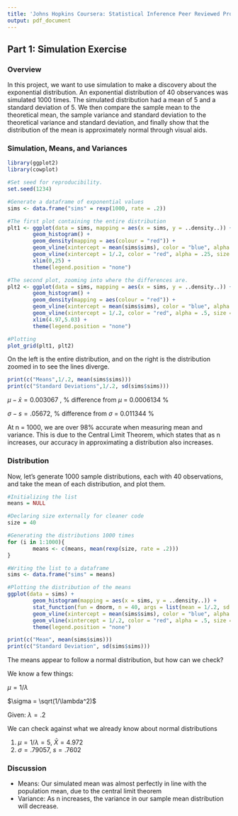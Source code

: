 ```yaml
---
title: 'Johns Hopkins Coursera: Statistical Inference Peer Reviewed Project, Part 1'
output: pdf_document
---
```


## Part 1: Simulation Exercise

### Overview

In this project, we want to use simulation to make a discovery about the exponential distribution. An exponential distribution of 40 observances was simulated 1000 times. The simulated distribution had a mean of 5 and a standard deviation of 5. We then compare the sample mean to the theoretical mean, the sample variance and standard deviation to the theoretical variance and standard deviation, and finally show that the distribution of the mean is approximately normal through visual aids.

### Simulation, Means, and Variances

```r
library(ggplot2)
library(cowplot)

#Set seed for reproducibility. 
set.seed(1234)

#Generate a dataframe of exponential values
sims <- data.frame("sims" = rexp(1000, rate = .2))

#The first plot containing the entire distribution
plt1 <- ggplot(data = sims, mapping = aes(x = sims, y = ..density..)) + 
        geom_histogram() + 
        geom_density(mapping = aes(colour = "red")) +
        geom_vline(xintercept = mean(sims$sims), color = "blue", alpha = .5, size = 2)+
        geom_vline(xintercept = 1/.2, color = "red", alpha = .25, size = 2) +
        xlim(0,25) +
        theme(legend.position = "none")

#The second plot, zooming into where the differences are.
plt2 <- ggplot(data = sims, mapping = aes(x = sims, y = ..density..)) + 
        geom_histogram() + 
        geom_density(mapping = aes(colour = "red")) +
        geom_vline(xintercept = mean(sims$sims), color = "blue", alpha = .5, size = 2)+
        geom_vline(xintercept = 1/.2, color = "red", alpha = .5, size = 2) +
        xlim(4.97,5.03) +
        theme(legend.position = "none")

#Plotting
plot_grid(plt1, plt2)

```

On the left is the entire distribution, and on the right is the distribution zoomed in to see the lines diverge.

```r
print(c("Means",1/.2, mean(sims$sims)))
print(c("Standard Deviations",1/.2, sd(sims$sims)))
```

$\mu - \bar{x} = 0.003067$ , % difference from $\mu$ = 0.0006134 %

$\sigma - s = .05672$, % difference from $\sigma$ = 0.011344 %

At n = 1000, we are over 98% accurate when measuring mean and variance. This is due to the Central Limit Theorem, which states that as n increases, our accuracy in approximating a distribution also increases.


### Distribution

Now, let's generate 1000 sample distributions, each with 40 observations, and take the mean of each distribution, and plot them. 
```r
#Initializing the list
means = NULL

#Declaring size externally for cleaner code
size = 40

#Generating the distributions 1000 times
for (i in 1:1000){
        means <- c(means, mean(rexp(size, rate = .2)))
}

#Writing the list to a dataframe
sims <- data.frame("sims" = means)

#Plotting the distribution of the means
ggplot(data = sims) + 
        geom_histogram(mapping = aes(x = sims, y = ..density..)) + 
        stat_function(fun = dnorm, n = 40, args = list(mean = 1/.2, sd = 1/.2/sqrt(40))) +
        geom_vline(xintercept = mean(sims$sims), color = "blue", alpha = .5, size = 2)+
        geom_vline(xintercept = 1/.2, color = "red", alpha = .5, size = 2) +
        theme(legend.position = "none")

```

```r
print(c("Mean", mean(sims$sims)))
print(c("Standard Deviation", sd(sims$sims)))
```

The means appear to follow a normal distribution, but how can we check?

We know a few things:

$\mu = 1/\lambda$

$\sigma = \sqrt(1/\lambda^2)$

Given: $\lambda = .2$

We can check against what we already know about normal distributions

1. $\mu = 1/\lambda = 5$, $\bar{X} = 4.972$
2. $\sigma = .79057$, $s = .7602$


### Discussion
* Means: Our simulated mean was almost perfectly in line with the population mean, due to the central limit theorem
* Variance: As n increases, the variance in our sample mean distribution will decrease. 